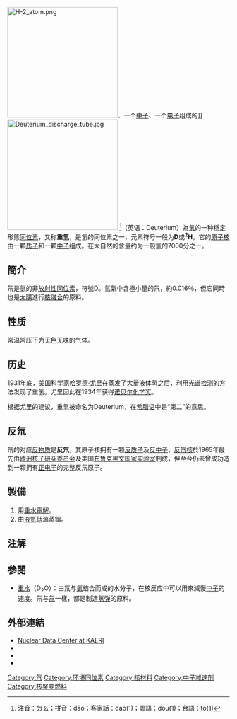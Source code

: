 {{unreferenced|time=2016-12-22T08:31:08+00:00}}
{{NoteTA|G1=Physics}}
{{Infobox isotope
 |image = hydrogen-2.svg
 |alternate_names = Hydrogen-2
 |CASNo = 16873-17-9
 |CASNo_ref= {{cascite|correct|CAS}}
 |mass_number = 2
 |symbol = H or D
 |num_neutrons = 1
 |num_protons = 1
 |abundance = 0.015% ([[地球|地球]])
 |mass = 2.01410178
 |spin = 1<sup>+</sup>
 |excess_energy = 13135.720
 |error1 = 0.001
 |binding_energy = 2224.52
 |error2 = 0.20
}}
[[File:H-2_atom.png|250px]]、一个[[中子|中子]]、一个[[电子|电子]]组成的]]
[[File:Deuterium_discharge_tube.jpg|250px]]
'''{{ruby-py|氘|-{zh-cn:dāo;zh-tw:ㄉㄠ;zh-hk:dou1}-}}'''<ref group=註>注音：ㄉㄠ；拼音：dāo；客家話：dao(1)；粵語：dou(1)；台語：to(1)</ref>（英语：Deuterium）為[[氢|氢]]的一种穩定形態[[同位素|同位素]]，又称'''重氢'''，是氢的同位素之一，元素符号一般为'''D'''或'''<sup>2</sup>H'''。它的[[原子核|原子核]]由一颗[[质子|质子]]和一颗[[中子|中子]]组成。在大自然的含量约为一般氢的7000分之一。

==簡介==
氘是氫的非[[放射性|放射性]][[同位素|同位素]]，符號D。氫氣中含極小量的氘，約0.016％，但它同時也是[[太陽|太陽]]進行[[核融合|核融合]]的原料。

==性质==
常温常压下为无色无味的气体。

==历史==
1931年底，[[美国|美国]]科学家[[哈罗德·尤里|哈罗德·尤里]]在蒸发了大量液体氢之后，利用[[光谱检测|光谱检测]]的方法发现了重氢。尤里因此在1934年获得[[诺贝尔化学奖|诺贝尔化学奖]]。

根据尤里的建议，重氢被命名为Deuterium，在[[希腊语|希腊语]]中是“第二”的意思。

==反氘==
氘的对应[[反物质|反物质]]是'''反氘'''，其原子核拥有一颗[[反质子|反质子]]及[[反中子|反中子]]，[[反氘核|反氘核]]於1965年最先由[[欧洲核子研究委员会|欧洲核子研究委员会]]及美国[[布鲁克黑文国家实验室|布鲁克黑文国家实验室]]制成，但至今仍未曾成功造到一颗拥有[[正电子|正电子]]的完整反氘原子。

==製備==
#用[[重水|重水]][[電解|電解]]。
#由[[液氫|液氫]]低溫蒸鎦。

== 注解 ==
{{reflist|group=註}}

==参閱==
*[[重水|重水]]（D<sub>2</sub>O）：由氘与[[氧|氧]]结合而成的水分子，在核反应中可以用來減慢[[中子|中子]]的速度。氘与[[氚|氚]]一樣，都是制造[[氢弹|氢弹]]的原料。

==外部連結==
{{Wiktionary}}
*[http://atom.kaeri.re.kr/ Nuclear Data Center at KAERI] {{Wayback|url=http://atom.kaeri.re.kr/ |date=20070121042708 }}
* {{cite web |url=http://alsos.wlu.edu/qsearch.aspx?browse=science/Deuterium |title=Annotated bibliography for deuterium |work=ALSOS: The Digital Library for Nuclear Issues |access-date=26 November 2019 |archive-url=http://webarchive.loc.gov/all/20100505004918/http%3A//alsos.wlu.edu/qsearch.aspx?browse%3Dscience/Deuterium |archive-date=5 May 2010 |url-status=dead }}
* {{cite news |url=https://www.newscientist.com/article/dn7315-desktop-nuclear-fusion-demonstrated/ |title=Desktop nuclear fusion demonstrated |work=New Scientist |first=Justin |last=Mullins |date=27 April 2005 |accessdate=2021-11-05 |archive-date=2021-12-26 |archive-url=https://web.archive.org/web/20211226101030/https://www.newscientist.com/article/dn7315-desktop-nuclear-fusion-demonstrated/ |dead-url=no }}
* {{cite news |url=https://www.space.com/2771-missing-gas-milky.html |title=Missing Gas Found in Milky Way |work=Space.com |first=Robin |last=Lloyd |date=21 August 2006 |accessdate=2021-11-05 |archive-date=2021-11-05 |archive-url=https://web.archive.org/web/20211105183545/https://www.space.com/2771-missing-gas-milky.html |dead-url=no }}

{{Isotope|element=氫
|lighter=[[氫原子|氫-1]]
|heavier=[[氚|氫-3]]
|before=—
|after={{衰變|穩定}}
}}
{{核技術|state=collapsed}}

{{Authority control}}
[[Category:氘|Category:氘]]
[[Category:环境同位素|Category:环境同位素]]
[[Category:核材料|Category:核材料]]
[[Category:中子减速剂|Category:中子减速剂]]
[[Category:核聚变燃料|Category:核聚变燃料]]
